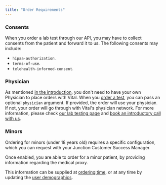 ```yaml
---
title: "Order Requirements"
---
```


### Consents

When you order a lab test through our API, you may have to collect consents from the patient and forward it to us. The following consents may include:

- `hipaa-authorization`.
- `terms-of-use`.
- `telehealth-informed-consent`.

### Physician

As mentioned [in the introduction](/lab/overview/introduction#features), you don't need to have your own Physician to place orders with Vital. When you [order a test](/lab/overview/quickstart#3-placing-an-order), you can pass an optional `physician` argument.
If provided, the order will use your physician. If not, your order will go through with Vital's physician network. For more information, please check [our lab testing page](https://tryvital.io/labs) and [book an introductory call with us](https://cal.com/team/vital/discovery-call).

### Minors

Ordering for minors (under 18 years old) requires a specific configuration, which you can request with your Junction Customer Success Manager.

Once enabled, you are able to order for a minor patient, by providing information regarding the medical proxy.

This information can be supplied at [ordering time](/api-reference/lab-testing/create-order#body-patient-details-medical-proxy), or at any time by updating the [user demographics](/api-reference/user/upsert-info#body-medical-proxy).